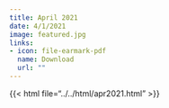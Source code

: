 ```yaml
---
title: April 2021
date: 4/1/2021
image: featured.jpg 
links:
- icon: file-earmark-pdf
  name: Download
  url: ""
---
```


{{< html file="../../html/apr2021.html" >}}
